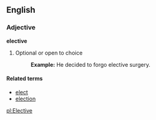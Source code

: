 ==English==
===Adjective===
'''elective'''

# Optional or open to choice
#:'''Example:''' He decided to forgo elective surgery.

====Related terms====
*[[elect]]
*[[election]]

[[pl:Elective]]